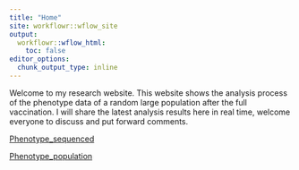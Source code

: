 ```yaml
---
title: "Home"
site: workflowr::wflow_site
output:
  workflowr::wflow_html:
    toc: false
editor_options:
  chunk_output_type: inline
---
```


Welcome to my research website.
This website shows the analysis process of the phenotype data of a random large population after the full vaccination. I will share the latest analysis results here in real time, welcome everyone to discuss and put forward comments.

[Phenotype_sequenced](Phenotype_sequenced.html)


[Phenotype_population](Phenotype_population.html)
